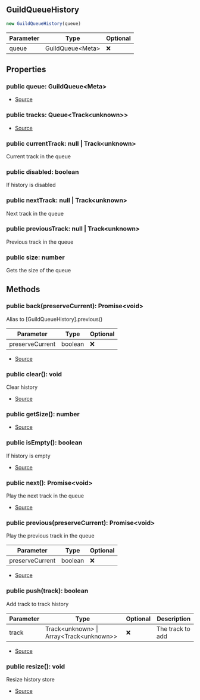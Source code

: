 ## GuildQueueHistory


```typescript
new GuildQueueHistory(queue)
```
| Parameter | Type | Optional |
| ----------- | ----------- | ----------- |
| queue | GuildQueue\<Meta> | ❌ |


## Properties
### public queue: GuildQueue\<Meta>
- [Source](https://github.com/Androz2091/discord-player/blob/fe42dd7/packages/discord-player/src/manager/GuildQueueHistory.ts#L8)
### public tracks: Queue\<Track\<unknown>>
- [Source](https://github.com/Androz2091/discord-player/blob/fe42dd7/packages/discord-player/src/manager/GuildQueueHistory.ts#L7)
### public currentTrack: null \| Track\<unknown>
Current track in the queue
### public disabled: boolean
If history is disabled
### public nextTrack: null \| Track\<unknown>
Next track in the queue
### public previousTrack: null \| Track\<unknown>
Previous track in the queue
### public size: number
Gets the size of the queue

## Methods
### public back(preserveCurrent): Promise\<void>
Alias to [GuildQueueHistory].previous()



| Parameter | Type | Optional |
| ----------- | ----------- | ----------- |
| preserveCurrent | boolean | ❌ |


- [Source](https://github.com/Androz2091/discord-player/blob/fe42dd7/packages/discord-player/src/manager/GuildQueueHistory.ts#L107)
### public clear(): void
Clear history



- [Source](https://github.com/Androz2091/discord-player/blob/fe42dd7/packages/discord-player/src/manager/GuildQueueHistory.ts#L73)
### public getSize(): number
- [Source](https://github.com/Androz2091/discord-player/blob/fe42dd7/packages/discord-player/src/manager/GuildQueueHistory.ts#L46)
### public isEmpty(): boolean
If history is empty



- [Source](https://github.com/Androz2091/discord-player/blob/fe42dd7/packages/discord-player/src/manager/GuildQueueHistory.ts#L53)
### public next(): Promise\<void>
Play the next track in the queue



- [Source](https://github.com/Androz2091/discord-player/blob/fe42dd7/packages/discord-player/src/manager/GuildQueueHistory.ts#L80)
### public previous(preserveCurrent): Promise\<void>
Play the previous track in the queue



| Parameter | Type | Optional |
| ----------- | ----------- | ----------- |
| preserveCurrent | boolean | ❌ |


- [Source](https://github.com/Androz2091/discord-player/blob/fe42dd7/packages/discord-player/src/manager/GuildQueueHistory.ts#L92)
### public push(track): boolean
Add track to track history



| Parameter | Type | Optional | Description |
| ----------- | ----------- | ----------- | ----------- |
| track | Track\<unknown> \| Array\<Track\<unknown>> | ❌ | The track to add |


- [Source](https://github.com/Androz2091/discord-player/blob/fe42dd7/packages/discord-player/src/manager/GuildQueueHistory.ts#L61)
### public resize(): void
Resize history store



- [Source](https://github.com/Androz2091/discord-player/blob/fe42dd7/packages/discord-player/src/manager/GuildQueueHistory.ts#L114)